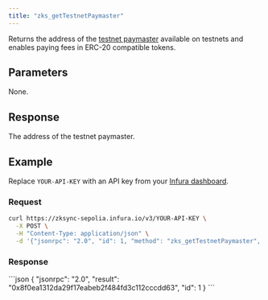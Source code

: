 ```yaml
---
title: "zks_getTestnetPaymaster"
---
```



Returns the address of the [testnet paymaster](https://docs.zksync.io/build/developer-reference/account-abstraction.html#testnet-paymaster)
available on testnets and enables paying fees in ERC-20 compatible tokens.

## Parameters

None.

## Response

The address of the testnet paymaster.

## Example

Replace `YOUR-API-KEY` with an API key from your [Infura dashboard](https://infura.io/dashboard).

### Request

<Tabs>
  <TabItem value="cURL">

```bash
curl https://zksync-sepolia.infura.io/v3/YOUR-API-KEY \
  -X POST \
  -H "Content-Type: application/json" \
  -d '{"jsonrpc": "2.0", "id": 1, "method": "zks_getTestnetPaymaster", "params": []}'
```

  </TabItem>
</Tabs>

### Response

<Tabs>
  <TabItem value="JSON">
  ```json
  {
    "jsonrpc": "2.0",
    "result": "0x8f0ea1312da29f17eabeb2f484fd3c112cccdd63",
    "id": 1
  }
  ```
  </TabItem>
</Tabs>
